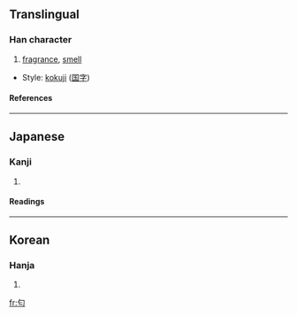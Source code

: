 ==Translingual==
===Han character===
{{Han char|rn=20|rad=勹|as=02|sn=4|four=|canj=心心 (PP), X心心 (XPP)}}
# [[fragrance]], [[smell]]


* Style: [[kokuji]] ([[国字]])
====References====
{{Han ref|kx=0150.241|dkj=02503|dj=0339.160|hdz=10256.021|uh=5302|ud=21250}}
----
==Japanese==
===Kanji===
{{ja-kanji|grade=|rs=勹02}}
# {{defn|Japanese}} 
====Readings====
{{ja-readings|on=|kun=[[におう]] (niou), [[におい]] (nioi)}}
----
==Korean==
===Hanja===
{{ko-hanja|hangeul=[[내]]|rv=nae|mr=nae}}
# {{defn|Korean}}

[[fr:匂]]